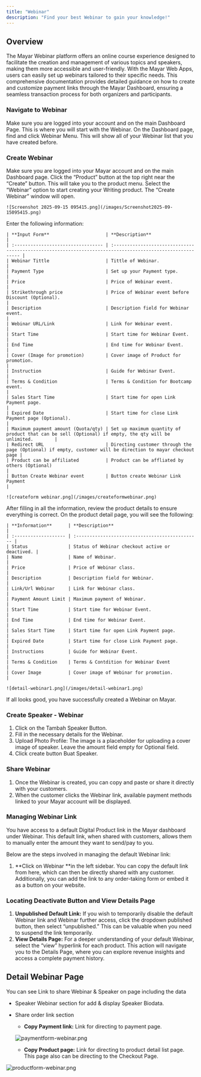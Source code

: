 ```yaml
---
title: "Webinar"
description: "Find your best Webinar to gain your knowledge!"
---
```


## Overview

The Mayar Webinar platform offers an online course experience designed to facilitate the creation and management of various topics and speakers, making them more accessible and user-friendly. With the Mayar Web Apps, users can easily set up webinars tailored to their specific needs. This comprehensive documentation provides detailed guidance on how to create and customize payment links through the Mayar Dashboard, ensuring a seamless transaction process for both organizers and participants.

### Navigate to Webinar

<Steps>
  <Step title="Log in to your Mayar Dashboard">
    Make sure you are logged into your account and on the main Dashboard Page. This is where you will start with the Webinar.
  </Step>
  <Step title="From the Sidebar menu, click on Webinar">
    On the Dashboard page, find and click Webinar Menu. This will show all of your Webinar list that you have created before.
  </Step>
</Steps>

### Create Webinar

<Steps>
  <Step title="Go to Dashboard">
    Make sure you are logged into your Mayar account and on the main Dashboard page.
  </Step>
  <Step title="Access the Product Menu">
    Click the “Product” button at the top right near the “Create” button. This will take you to the product menu.
  </Step>
  <Step title="Choose Product Type">
    Select the “Webinar” option to start creating your Writing product. The “Create Webinar” window will open.

    ![Screenshot 2025-09-15 095415.png](/images/Screenshot2025-09-15095415.png)
  </Step>
  <Step title="Fill in Product Details">
    Enter the following information:

    | **Input Form**                     | **Description**                                                                                            |
    | :--------------------------------- | :--------------------------------------------------------------------------------------------------------- |
    | Webinar Tittle                     | Tittle of Webinar.                                                                                         |
    | Payment Type                       | Set up your Payment type.                                                                                  |
    | Price                              | Price of Webinar event.                                                                                    |
    | Strikethrough price                | Price of Webinar event before Discount (Optional).                                                         |
    | Description                        | Description field for Webinar event.                                                                       |
    | Webinar URL/Link                   | Link for Webinar event.                                                                                    |
    | Start Time                         | Start time for Webinar Event.                                                                              |
    | End Time                           | End time for Webinar Event.                                                                                |
    | Cover (Image for promotion)        | Cover image of Product for promotion.                                                                      |
    | Instruction                        | Guide for Webinar Event.                                                                                   |
    | Terms & Condition                  | Terms & Condition for Bootcamp event.                                                                      |
    | Sales Start Time                   | Start time for open Link Payment page.                                                                     |
    | Expired Date                       | Start time for close Link Payment page (Optional).                                                         |
    | Maximum payment amount (Quota/qty) | Set up maximum quantity of product that can be sell (Optional) if empty, the qty will be unlimited.        |
    | Redirect URL                       | Directing customer through the page (Optional) if empty, customer will be direction to mayar checkout page |
    | Product can be affiliated          | Product can be affliated by others (Optional)                                                              |
    | Button Create Webinar event        | Button create Webinar Link Payment                                                                         |

    ![createform webinar.png](/images/createformwebinar.png)
  </Step>
  <Step title="Review and Finish">
    After filling in all the information, review the product details to ensure everything is correct. On the product detail page, you will see the following:

    | **Information**      | **Description**                                 |
    | :------------------- | :---------------------------------------------- |
    | Status               | Status of Webinar checkout active or deactived. |
    | Name                 | Name of Webinar.                                |
    | Price                | Price of Webinar class.                         |
    | Description          | Description field for Webinar.                  |
    | Link/Url Webinar     | Link for Webinar class.                         |
    | Payment Amount Limit | Maximum payment of Webinar.                     |
    | Start Time           | Start time for Webinar Event.                   |
    | End Time             | End time for Webinar Event.                     |
    | Sales Start Time     | Start time for open Link Payment page.          |
    | Expired Date         | Start time for close Link Payment page.         |
    | Instructions         | Guide for Webinar Event.                        |
    | Terms & Condition    | Terms & Contdition for Webinar Event            |
    | Cover Image          | Cover image of Webinar for promotion.           |

    ![detail-webinar1.png](/images/detail-webinar1.png)
  </Step>
</Steps>

If all looks good, you have successfully created a Webinar on Mayar.

### Create Speaker - Webinar

1. Click on the Tambah Speaker Button.
2. Fill in the necessary details for the Webinar.
3. Upload Photo Profile: The image is a placeholder for uploading a cover image of speaker. Leave the amount field empty for Optional field.
4. Click create button Buat Speaker.

### Share Webinar

1. Once the Webinar is created, you can copy and paste or share it directly with your customers.
2. When the customer clicks the Webinar link, available payment methods linked to your Mayar account will be displayed.

### Managing Webinar Link

You have access to a default Digital Product link in the Mayar dashboard under Webinar. This default link, when shared with customers, allows them to manually enter the amount they want to send/pay to you.

Below are the steps involved in managing the default Webinar link:

1. \*\*Click on Webinar \*\*in the left sidebar. You can copy the default link from here, which can then be directly shared with any customer. Additionally, you can add the link to any order-taking form or embed it as a button on your website.

### Locating Deactivate Button and View Details Page

1. **Unpublished Default Link:** If you wish to temporarily disable the default Webinar link and Webinar further access, click the dropdown published button, then select “unpublished.” This can be valuable when you need to suspend the link temporarily.
2. **View Details Page:** For a deeper understanding of your default Webinar, select the “view” hyperlink for each product. This action will navigate you to the Details Page, where you can explore revenue insights and access a complete payment history.

## Detail Webinar Page

You can see Link to share Webinar & Speaker on page including the data

- Speaker Webinar section for add & display Speaker Biodata.
- Share order link section
  - **Copy Payment link:** Link for directing to payment page.

  ![paymentform-webinar.png](/images/paymentform-webinar.png)
  - **Copy Product page:** Link for directing to product detail list page. This page also can be directing to the Checkout Page.

![productform-webinar.png](/images/productform-webinar.png)